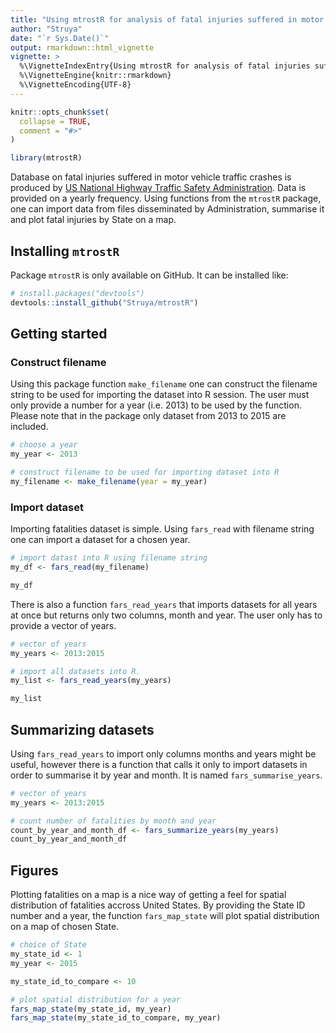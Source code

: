 ```yaml
---
title: "Using mtrostR for analysis of fatal injuries suffered in motor vehicle traffic crashes"
author: "Struya"
date: "`r Sys.Date()`"
output: rmarkdown::html_vignette
vignette: >
  %\VignetteIndexEntry{Using mtrostR for analysis of fatal injuries suffered in motor vehicle traffic crashes}
  %\VignetteEngine{knitr::rmarkdown}
  %\VignetteEncoding{UTF-8}
---
```


```r
knitr::opts_chunk$set(
  collapse = TRUE,
  comment = "#>"
)
```

```r
library(mtrostR)
```

Database on fatal injuries suffered in motor vehicle traffic crashes is  produced by [US National Highway Traffic Safety Administration](https://www.nhtsa.gov/). Data is provided on a yearly frequency. 
Using functions from the `mtrostR` package, one can import data from files disseminated by Administration, summarise it and plot fatal injuries by State on a map.

## Installing `mtrostR`

Package `mtrostR` is only available on GitHub. It can be installed like:

```r
# install.packages("devtools")
devtools::install_github("Struya/mtrostR")
```

## Getting started

### Construct filename

Using this package function `make_filename` one can construct the filename string to be used for importing the dataset into R session. The user must only provide a number for a year (i.e. 2013) to be used by the function. Please note that in the package only dataset from 2013 to 2015 are included. 

```r
# choose a year
my_year <- 2013

# construct filename to be used for importing dataset into R
my_filename <- make_filename(year = my_year)
```

### Import dataset

Importing fatalities dataset is simple. Using `fars_read` with filename string one can import a dataset for a chosen year.

```r
# import datast into R using filename string
my_df <- fars_read(my_filename)

my_df
```

There is also a function `fars_read_years` that imports datasets for all years at once but returns only two columns, month and year. The user only has to provide a vector of years. 

```r
# vector of years 
my_years <- 2013:2015

# import all datasets into R. 
my_list <- fars_read_years(my_years)

my_list
```

## Summarizing datasets

Using `fars_read_years` to import only columns months and years might be useful, however there is a function that calls it only to import datasets in order to summarise it by year and month. It is named `fars_summarise_years`.

```r
# vector of years
my_years <- 2013:2015

# count number of fatalities by month and year
count_by_year_and_month_df <- fars_summarize_years(my_years)
count_by_year_and_month_df
```

## Figures

Plotting fatalities on a map is a nice way of getting a feel for spatial distribution of fatalities accross United States. By providing the State ID number and a year, the function `fars_map_state` will plot spatial distribution on a map of chosen State. 

```r
# choice of State
my_state_id <- 1
my_year <- 2015

my_state_id_to_compare <- 10 

# plot spatial distribution for a year
fars_map_state(my_state_id, my_year)
fars_map_state(my_state_id_to_compare, my_year)
```
